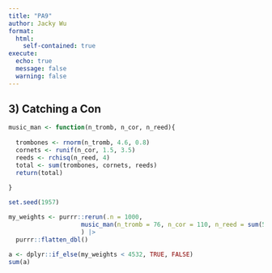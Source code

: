 ```yaml
---
title: "PA9"
author: Jacky Wu
format: 
  html:
    self-contained: true
execute: 
  echo: true
  message: false
  warning: false
---
```


## 3) Catching a Con

```r
music_man <- function(n_tromb, n_cor, n_reed){
  
  trombones <- rnorm(n_tromb, 4.6, 0.8)
  cornets <- runif(n_cor, 1.5, 3.5)
  reeds <- rchisq(n_reed, 4)
  total <- sum(trombones, cornets, reeds)
  return(total)
  
}

set.seed(1957)

my_weights <- purrr::rerun(.n = 1000, 
                    music_man(n_tromb = 76, n_cor = 110, n_reed = sum(542, 318, 175))
                    ) |> 
  purrr::flatten_dbl()
```

```r
a <- dplyr::if_else(my_weights < 4532, TRUE, FALSE)
sum(a)
```
